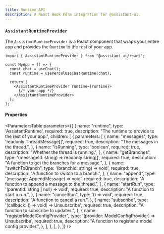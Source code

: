 ```yaml
---
title: Runtime API
description: A React Hook Form integration for @assistant-ui.
--- 
```



### `AssistantRuntimeProvider`

The `AssistantRuntimeProvider` is a React component that wraps your entire app and provides the `Runtime` to the rest of your app.

```tsx {1, 8, 10}
import { AssistantRuntimeProvider } from "@assistant-ui/react";

const MyApp = () => {
  const chat = useChat();
  const runtime = useVercelUseChatRuntime(chat);

  return (
    <AssistantRuntimeProvider runtime={runtime}>
      {/* your app */}
    </AssistantRuntimeProvider>
  );
};
```

#### Properties

<ParametersTable
  parameters={[
    {
      name: "runtime",
      type: 'AssistantRuntime',
      required: true,
      description: "The runtime to provide to the rest of your app.",
      children: [
        {
          parameters: [
            {
              name: "messages",
              type: 'readonly ThreadMessage[]',
              required: true,
              description: "The messages in the thread.",
            },
            {
              name: "isRunning",
              type: 'boolean',
              required: true,
              description: "Whether the thread is running.",
            },
            {
              name: "getBranches",
              type: '(messageId: string) => readonly string[]',
              required: true,
              description: "A function to get the branches for a message.",
            },
            {
              name: "switchToBranch",
              type: '(branchId: string) => void',
              required: true,
              description: "A function to switch to a branch.", 
            },
            {
              name: "append",
              type: '(message: AppendMessage) => void',
              required: true,
              description: "A function to append a message to the thread.",
            },
            {
              name: "startRun",
              type: '(parentId: string | null) => void',
              required: true,
              description: "A function to start a run.",
            },
            {
              name: "cancelRun",
              type: '() => void',
              required: true,
              description: "A function to cancel a run.",
            },
            {
              name: "subscribe",
              type: '(callback: () => void) => Unsubscribe',
              required: true,
              description: "A function to subscribe to updates.",
            },
            {
              name: "registerModelConfigProvider",
              type: '(provider: ModelConfigProvider) => Unsubscribe',
              required: true,
              description: "A function to register a model config provider.",
            },
          ],
        },
      ],
    },
  ]}
/>
